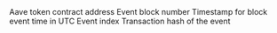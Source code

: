 <ParamField path="contract_address">
Aave token contract address
</ParamField>
<ParamField path="evt_block_number">
Event block number
</ParamField>
<ParamField path="evt_block_time">
Timestamp for block event time in UTC
</ParamField>
<ParamField path="evt_index">
Event index
</ParamField>
<ParamField path="evt_tx_hash">
Transaction hash of the event
</ParamField>
<ParamField path="id">

</ParamField>

